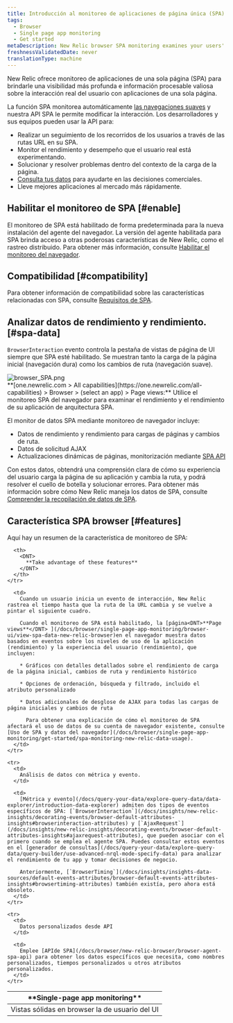 ```yaml
---
title: Introducción al monitoreo de aplicaciones de página única (SPA)
tags:
  - Browser
  - Single page app monitoring
  - Get started
metaDescription: New Relic browser SPA monitoring examines your users' experience with the frontend logic for single-page apps or any apps that pull content dynamically.
freshnessValidatedDate: never
translationType: machine
---
```


New Relic <InlinePopover type="browser" />ofrece monitoreo de aplicaciones de una sola página (SPA) para brindarle una visibilidad más profunda e información procesable valiosa sobre la interacción real del usuario con aplicaciones de una sola página.

La función SPA monitorea automáticamente [las navegaciones suaves](https://developer.chrome.com/docs/web-platform/soft-navigations-experiment#what_is_a_soft_navigation) y nuestra API SPA le permite modificar la interacción. Los desarrolladores y sus equipos pueden usar la API para:

* Realizar un seguimiento de los recorridos de los usuarios a través de las rutas URL en su SPA.
* Monitor el rendimiento y desempeño que el usuario real está experimentando.
* Solucionar y resolver problemas dentro del contexto de la carga de la página.
* [Consulta tus datos](/docs/using-new-relic/data/understand-data/query-new-relic-data) para ayudarte en las decisiones comerciales.
* Lleve mejores aplicaciones al mercado más rápidamente.

## Habilitar el monitoreo de SPA [#enable]

El monitoreo de SPA está habilitado de forma predeterminada para la nueva instalación del agente del navegador. La versión del agente habilitada para SPA brinda acceso a otras poderosas características de New Relic, como el rastreo distribuido. Para obtener más información, consulte [Habilitar el monitoreo del navegador](/docs/browser/new-relic-browser/installation/update-browser-agent/#agent-types).

## Compatibilidad [#compatibility]

Para obtener información de compatibilidad sobre las características relacionadas con SPA, consulte [Requisitos de SPA](/docs/browser/new-relic-browser/getting-started/compatibility-requirements-browser-monitoring#spa).

## Analizar datos de rendimiento y rendimiento. [#spa-data]

`BrowserInteraction` evento controla la pestaña de vistas de página de UI siempre que SPA esté habilitado. Se muestran tanto la carga de la página inicial (navegación dura) como los cambios de ruta (navegación suave).

<img title="browser_SPA.png" alt="browser_SPA.png" src="/images/browser_screenshot-full_spa-pageview.webp" />

<figcaption>
  <DNT>**[one.newrelic.com &gt; All capabilities](https://one.newrelic.com/all-capabilities) &gt; Browser &gt; (select an app) &gt; Page views:**</DNT> Utilice el monitoreo SPA del navegador para examinar el rendimiento y el rendimiento de su aplicación de arquitectura SPA.
</figcaption>

El monitor de datos SPA mediante monitoreo de navegador incluye:

* Datos de rendimiento y rendimiento para cargas de páginas y cambios de ruta.
* Datos de solicitud AJAX
* Actualizaciones dinámicas de páginas, monitorización mediante [SPA API](/docs/browser/new-relic-browser/browser-agent-spa-api)

Con estos datos, obtendrá una comprensión clara de cómo su experiencia del usuario carga la página de su aplicación y cambia la ruta, y podrá resolver el cuello de botella y solucionar errores. Para obtener más información sobre cómo New Relic maneja los datos de SPA, consulte [Comprender la recopilación de datos de SPA](/docs/browser/single-page-app-monitoring/use-spa-data/understand-spa-data-collection).

## Característica SPA browser [#features]

Aquí hay un resumen de la característica de monitoreo de SPA:

<table>
  <thead>
    <tr>
      <th style={{ width: "200px" }}>
        <DNT>
          **Single-page app monitoring**
        </DNT>
      </th>

      <th>
        <DNT>
          **Take advantage of these features**
        </DNT>
      </th>
    </tr>
  </thead>

  <tbody>
    <tr>
      <td>
        Vistas sólidas en browser la de usuario del UI
      </td>

      <td>
        Cuando un usuario inicia un evento de interacción, New Relic rastrea el tiempo hasta que la ruta de la URL cambia y se vuelve a pintar el siguiente cuadro.

        Cuando el monitoreo de SPA está habilitado, la [página<DNT>**Page views**</DNT> ](/docs/browser/single-page-app-monitoring/browser-ui/view-spa-data-new-relic-browser)en el navegador muestra datos basados en eventos sobre los niveles de uso de la aplicación (rendimiento) y la experiencia del usuario (rendimiento), que incluyen:

        * Gráficos con detalles detallados sobre el rendimiento de carga de la página inicial, cambios de ruta y rendimiento histórico

        * Opciones de ordenación, búsqueda y filtrado, incluido el atributo personalizado

        * Datos adicionales de desglose de AJAX para todas las cargas de página iniciales y cambios de ruta

          Para obtener una explicación de cómo el monitoreo de SPA afectará el uso de datos de su cuenta de navegador existente, consulte [Uso de SPA y datos del navegador](/docs/browser/single-page-app-monitoring/get-started/spa-monitoring-new-relic-data-usage).
      </td>
    </tr>

    <tr>
      <td>
        Análisis de datos con métrica y evento.
      </td>

      <td>
        [Métrica y evento](/docs/query-your-data/explore-query-data/data-explorer/introduction-data-explorer) admiten dos tipos de eventos específicos de SPA: [`BrowserInteraction`](/docs/insights/new-relic-insights/decorating-events/browser-default-attributes-insights#browserinteraction-attributes) y [`AjaxRequest`](/docs/insights/new-relic-insights/decorating-events/browser-default-attributes-insights#ajaxrequest-attributes), que pueden asociar con el primero cuando se emplea el agente SPA. Puedes consultar estos eventos en el [generador de consultas](/docs/query-your-data/explore-query-data/query-builder/use-advanced-nrql-mode-specify-data) para analizar el rendimiento de tu app y tomar decisiones de negocio.

        Anteriormente, [`BrowserTiming`](/docs/insights/insights-data-sources/default-events-attributes/browser-default-events-attributes-insights#browsertiming-attributes) también existía, pero ahora está obsoleto.
      </td>
    </tr>

    <tr>
      <td>
        Datos personalizados desde API
      </td>

      <td>
        Emplee [APIde SPA](/docs/browser/new-relic-browser/browser-agent-spa-api) para obtener los datos específicos que necesita, como nombres personalizados, tiempos personalizados u otros atributos personalizados.
      </td>
    </tr>
  </tbody>
</table>